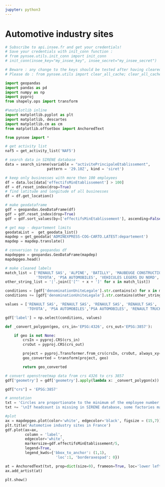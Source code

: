 ```yaml
---
jupyter: python3
---
```


# Automotive industry sites

```python
# Subscribe to api.insee.fr and get your credentials!
# Save your credentials with init_conn function :
# from pynsee.utils.init_conn import init_conn
# init_conn(insee_key="my_insee_key", insee_secret="my_insee_secret")

# Beware : any change to the keys should be tested after having cleared the cache
# Please do : from pynsee.utils import clear_all_cache; clear_all_cache()"
```

```python
import geopandas
import pandas as pd
import numpy as np
import pyproj
from shapely.ops import transform

#%matplotlib inline
import matplotlib.pyplot as plt
import matplotlib, descartes
import matplotlib.cm as cm
from matplotlib.offsetbox import AnchoredText

from pynsee import *
```

```python
# get activity list
naf5 = get_activity_list('NAF5')

# search data in SIRENE database
data = search_sirene(variable = "activitePrincipaleEtablissement",
                   pattern = '29.10Z', kind = 'siret')
```

```python
# keep only businesses with more then 100 employees
df = data.loc[data['effectifsMinEtablissement'] > 100]
df = df.reset_index(drop=True)
# find latitude and longitude of all businesses
df = df.get_location()
```

```python
# make geodataframe
gdf = geopandas.GeoDataFrame(df)
gdf = gdf.reset_index(drop=True)
gdf = gdf.sort_values(by=['effectifsMinEtablissement'], ascending=False)
```

```python
# get map - departement limits
geodataList =  get_geodata_list()
mapdep = get_geodata('ADMINEXPRESS-COG-CARTO.LATEST:departement')
mapdep = mapdep.translate()

# conversion to geopandas df
mapdepgeo = geopandas.GeoDataFrame(mapdep)
mapdepgeo.head()
```

```python
# make cleaned labels
match_list = ['RENAULT SAS', 'ALPINE', 'BATILLY', 'MAUBEUGE CONSTRUCTION',
              'TOYOTA', 'PSA AUTOMOBILES', 'VEHICULES LEGERS DU NORD', 'RENAULT TRUCKS']
other_string_list = '|'.join(['[^' + x + ']' for x in match_list])

conditions = [gdf['denominationUniteLegale'].str.contains(x) for x in match_list]
conditions += [gdf['denominationUniteLegale'].str.contains(other_string_list)]

values = ['RENAULT SAS', 'RENAULT SAS', 'RENAULT SAS', 'RENAULT SAS',
          'TOYOTA', 'PSA AUTOMOBILES','PSA AUTOMOBILES', 'RENAULT TRUCKS', 'OTHER']

gdf['label'] = np.select(conditions, values)
```

```python
def _convert_polygon(geo, crs_in='EPSG:4326', crs_out='EPSG:3857'):

    if geo is not None:
        crsIn = pyproj.CRS(crs_in)
        crsOut = pyproj.CRS(crs_out)

        project = pyproj.Transformer.from_crs(crsIn, crsOut, always_xy=True).transform
        geo_converted = transform(project, geo)

        return geo_converted

# convert openstreetmap data from crs 4326 to crs 3857
gdf['geometry'] = gdf['geometry'].apply(lambda x: _convert_polygon(x))

gdf["crs"] = 'EPSG:3857'
```

```python
# annotation
txt = 'Circles are proportionate to the minimum of the employee number range'
txt += '\nIf headcount is missing in SIRENE database, some factories may not be displayed'

#plot
ax = mapdepgeo.plot(color='white', edgecolor='black', figsize = (15,7))
plt.title('Automotive industry sites in France')
gdf.plot(ax=ax,
         column = 'label',
         edgecolor='white',
         markersize=gdf.effectifsMinEtablissement/5,
         legend=True,
         legend_kwds={'bbox_to_anchor': (1,1),
                       'loc':1, 'borderaxespad': 0})

at = AnchoredText(txt, prop=dict(size=9), frameon=True, loc='lower left')
ax.add_artist(at)

plt.show()
```

